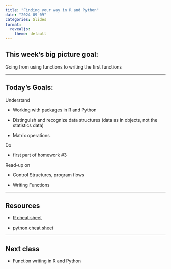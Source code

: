 ```yaml
---
title: "Finding your way in R and Python"
date: "2024-09-09"
categories: Slides
format: 
  revealjs:
    theme: default
---
```


## This week's big picture goal:

Going from using functions to writing the first functions

---

## Today's Goals:


Understand 

- Working with packages in R and Python

- Distinguish and recognize data structures (data as in objects, not the statistics data)

- Matrix operations

Do

- first part of homework #3


Read-up on 

- Control Structures, program flows

- Writing Functions

----

## Resources

- [R cheat sheet](chrome-extension://efaidnbmnnnibpcajpcglclefindmkaj/https://srvanderplas.github.io/stat-computing-r-python/files/Short-refcard.pdf)

- [python cheat sheet](chrome-extension://efaidnbmnnnibpcajpcglclefindmkaj/https://srvanderplas.github.io/stat-computing-r-python/files/Python3_reference_cheat_sheet.pdf)


----

## Next class

- Function writing in R and Python


